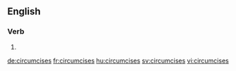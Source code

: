 
==English==

===Verb===
{{head|en}}

# {{en-third-person singular of|circumcise}}

[[de:circumcises]]
[[fr:circumcises]]
[[hu:circumcises]]
[[sv:circumcises]]
[[vi:circumcises]]